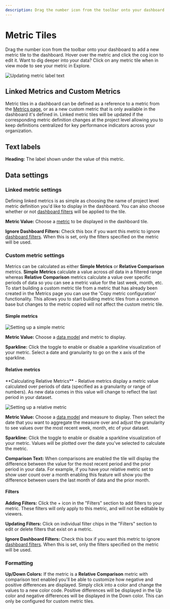 ```yaml
---
description: Drag the number icon from the toolbar onto your dashboard to add a new metric tile to the dashboard. Hover over the metric and click the cog icon to edit it.
---
```



# Metric Tiles

Drag the number icon from the toolbar onto your dashboard to add a new metric tile to the dashboard. Hover over the metric and click the cog icon to edit it. Want to dig deeper into your data? Click on any metric tile when in view mode to see your metric in Explore.

![Updating metric label text](/dashboards/text-label.gif)

## Linked Metrics and Custom Metrics

Metric tiles in a dashboard can be defined as a reference to a metric from the [Metrics page](/docs/metrics#metric-page), or as a new custom metric that is only available in the dashboard it's defined in. Linked metric tiles will be updated if the corresponding metric definition changes at the project level allowing you to keep definitions centralized for key performance indicators across your organization.

## Text labels

**Heading:** The label shown under the value of this metric.

## Data settings

### Linked metric settings

Defining linked metrics is as simple as choosing the name of project level metric definition you'd like to display in the dashboard. You can also choose whether or not [dashboard filters](Filters.md) will be applied to the tile.

**Metric Value:** Choose a [metric](/docs/metrics) to be displayed in the dashboard tile.

**Ignore Dashboard Filters:** Check this box if you want this metric to ignore
[dashboard filters](Filters.md). When this is set, only the filters specified on the metric will be used.

### Custom metric settings

Metrics can be calculated as either **Simple Metrics** or **Relative Comparison** metrics. **Simple Metrics** calculate a value across _all_ data in a filtered range whereas **Relative Comparison** metrics calculate a value over specific periods of data so you can see a metric value for the last week, month, etc. To start building a custom metric tile from a metric that has already been created in the Metrics page you can use the 'Copy metric configuration' functionality. This allows you to start building metric tiles from a common base but changes to the metric copied will not affect the custom metric tile.

#### Simple metrics

![Setting up a simple metric](/dashboards/sparkline.gif)

**Metric Value:** Choose a [data model](/docs/data-modeling/) and metric to display.

**Sparkline:** Click the toggle to enable or disable a sparkline visualization of your metric. Select a date and granularity to go on the x axis of the sparkline.

#### Relative metrics

<Callout type="info">
  **Calculating Relative Metrics** - Relative metrics display a metric value
  calculated over periods of data (specified as a granularity or range of
  numbers). As new data comes in this value will change to reflect the last
  period in your dataset.
</Callout>

![Setting up a relative metric](/dashboards/relative.gif)

**Metric Value:** Choose a [data model](/docs/data-modeling/data-models-overview) and measure to display. Then select the date that you want to aggregate the measure over and adjust the granularity to see values over the most recent week, month, etc of your dataset.

**Sparkline:** Click the toggle to enable or disable a sparkline visualization of your metric. Values will be plotted over the date you've selected to calculate the metric.

**Comparison Text:** When comparisons are enabled the tile will display the difference between the value for the most recent period and the prior period in your data. For example, if you have your relative metric set to show user count over a month enabling this feature will show you the difference between users the last month of data and the prior month.

#### Filters

**Adding Filters:** Click the + icon in the "Filters" section to add filters to your metric. These filters will only apply to this metric, and will not be editable by viewers.

**Updating Filters:** Click on individual filter chips in the "Filters" section to edit or delete filters that exist on a metric.

**Ignore Dashboard Filters:** Check this box if you want this metric to ignore
[dashboard filters](Filters.md). When this is set, only the filters specified on the metric will be used.

### Formatting

**Up/Down Colors:** If the metric is a **Relative Comparison** metric with comparison text enabled you'll be able to customize how negative and positive differences are displayed. Simply click into a color and change the values to a new color code. Positive differences will be displayed in the Up color and negative differences will be displayed in the Down color. This can only be configured for custom metric tiles.

